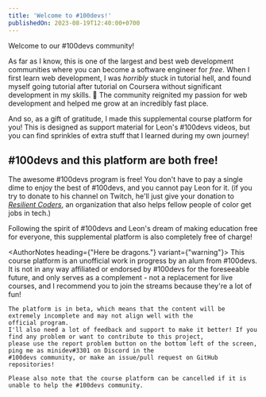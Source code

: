 ```yaml
---
title: 'Welcome to #100devs!'
publishedOn: 2023-08-19T12:40:00+0700
---
```


Welcome to our #100devs community!

As far as I know, this is one of the largest and best web development communities where you can become a software engineer for _free_.
When I first learn web development, I was _horribly_ stuck in tutorial hell, and found myself going tutorial after tutorial on Coursera without significant development in my skills. 😬
The community reignited my passion for web development and helped me grow at an incredibly fast place.

And so, as a gift of gratitude, I made this supplemental course platform for you! This is designed as support
material for Leon's #100devs videos, but you can find sprinkles of extra stuff that I learned during my own journey!

## #100devs and this platform are both free!

The awesome #100devs program is free! You don't have to pay a single dime to enjoy the best of #100devs, and you cannot pay Leon for it.
(if you try to donate to his channel on Twitch, he'll just give your donation to <a href="https://resilientcoders.org"><ColorEmphasis>*Resilient Coders*</ColorEmphasis></a>,
an organization that also helps fellow people of color get jobs in tech.)

Following the spirit of #100devs and Leon's dream of making education free for everyone, this supplemental platform is also completely free of charge!

<AuthorNotes heading={"Here be dragons."} variant={"warning"}>
    This course platform is an unofficial work in progress by an alum from #100devs.
    It is not in any way affiliated or endorsed by #100devs for the foreseeable future, and only serves as a complement -
    not a replacement for live courses, and I recommend you to join the streams because they're a lot of fun!

    The platform is in beta, which means that the content will be extremely incomplete and may not align well with the
    official program.
    I'll also need a lot of feedback and support to make it better! If you find any problem or want to contribute to this project,
    please use the report problem button on the bottom left of the screen, ping me as minidev#3301 on Discord in the
    #100devs community, or make an issue/pull request on GitHub repositories!

    Please also note that the course platform can be cancelled if it is unable to help the #100devs community.
</AuthorNotes>
